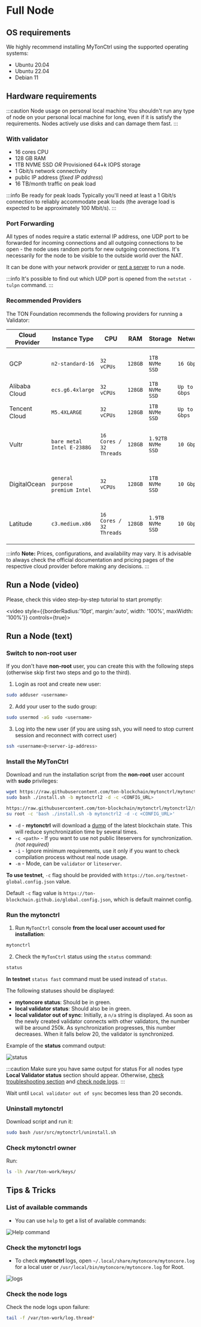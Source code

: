 
# Full Node

## OS requirements

We highly recommend installing MyTonCtrl using the supported operating systems:
* Ubuntu 20.04
* Ubuntu 22.04
* Debian 11

## Hardware requirements

:::caution Node usage on personal local machine
You shouldn't run any type of node on your personal local machine for long, even if it is satisfy the requirements. Nodes actively use disks and can damage them fast.
:::

### With validator

- 16 cores CPU
- 128 GB RAM
- 1TB NVME SSD _OR_ Provisioned 64+k IOPS storage
- 1 Gbit/s network connectivity
- public IP address (_fixed IP address_)
- 16 TB/month traffic on peak load

:::info Be ready for peak loads
Typically you'll need at least a 1 Gbit/s connection to reliably accommodate peak loads (the average load is expected to be approximately 100 Mbit/s).
:::

### Port Forwarding

All types of nodes require a static external IP address, one UDP port to be forwarded for incoming connections and all outgoing connections to be open - the node uses random ports for new outgoing connections. It's necessarily for the node to be visible to the outside world over the NAT.

It can be done with your network provider or [rent a server](/participate/run-nodes/full-node#recommended-providers) to run a node.

:::info
It's possible to find out which UDP port is opened from the `netstat -tulpn` command.
:::

### Recommended Providers

The TON Foundation recommends the following providers for running a Validator:

| Cloud Provider   | Instance Type         | CPU            | RAM    | Storage           | Network      | Public IP                         | Traffic       |
|------------------|-----------------------|----------------|--------|-------------------|--------------|-----------------------------------|---------------|
| GCP              | `n2-standard-16`      | `32 vCPUs`     | `128GB`| `1TB NVMe SSD`    | `16 Gbps`    | Reserve a static external IP      | `16 TB/month`|
| Alibaba Cloud    | `ecs.g6.4xlarge`      | `32 vCPUs`     | `128GB`| `1TB NVMe SSD`    | `Up to 10 Gbps` | Bind an Elastic IP           | `16 TB/month`|
| Tencent Cloud    | `M5.4XLARGE`          | `32 vCPUs`     | `128GB`| `1TB NVMe SSD`    | `Up to 10 Gbps` | Associate an Elastic IP       | `16 TB/month`|
| Vultr            | `bare metal Intel E-2388G` | `16 Cores / 32 Threads` | `128GB` | `1.92TB NVMe SSD` | `10 Gbps` | Fixed IP address included with instance | `16 TB/month`|
| DigitalOcean     | `general purpose premium Intel` | `32 vCPUs` | `128GB` | `1TB NVMe SSD` | `10 Gbps` | Fixed IP address included with instance | `16 TB/month`|
| Latitude         | `c3.medium.x86`       | `16 Cores / 32 Threads` | `128GB` | `1.9TB NVMe SSD` | `10 Gbps` | Fixed IP address included with instance | `16 TB/month`|

:::info
**Note:** Prices, configurations, and availability may vary. It is advisable to always check the official documentation and pricing pages of the respective cloud provider before making any decisions.
:::

## Run a Node (video)

[//]: # (<ReactPlayer controls={true} style={{borderRadius:'10pt', margin:'15pt auto', maxWidth: '100%'}} url='/docs/files/setup_validator.mp4' />)

Please, check this video step-by-step tutorial to start promptly:

<video style={{borderRadius:'10pt', margin:'auto', width: '100%', maxWidth: '100%'}} controls={true}>
    <source src="/files/setup_validator.mp4" type="video/mp4" />
</video>

## Run a Node (text)

### Switch to non-root user

If you don't have **non-root** user, you can create this with the following steps (otherwise skip first two steps and go to the third).

1. Login as root and create new user:

```bash
sudo adduser <username>
```

2. Add your user to the sudo group:

```bash
sudo usermod -aG sudo <username>
```

3. Log into the new user (if you are using ssh, you will need to stop current session and reconnect with correct user)

```bash
ssh <username>@<server-ip-address>
```

### Install the MyTonCtrl

Download and run the installation script from the **non-root** user account with **sudo** privileges:

<Tabs groupId="operating-systems">
  <TabItem value="ubuntu" label="Ubuntu">

  ```bash
  wget https://raw.githubusercontent.com/ton-blockchain/mytonctrl/mytonctrl2/scripts/install.sh
  sudo bash ./install.sh -b mytonctrl2 -d -c <CONFIG_URL>
  ```

  </TabItem>
  <TabItem value={'debian'} label={'Debian'}>

  ```bash
  https://raw.githubusercontent.com/ton-blockchain/mytonctrl/mytonctrl2/scripts/install.sh
  su root -c 'bash ./install.sh -b mytonctrl2 -d -c <CONFIG_URL>'
  ```

  </TabItem>
</Tabs>

* `-d` - **mytonctrl** will download a [dump](https://dump.ton.org/) of the latest blockchain state.
This will reduce synchronization time by several times.
* `-c <path>` - If you want to use not public liteservers for synchronization. _(not required)_
* `-i` - Ignore minimum requirements, use it only if you want to check compilation process without real node usage.
* `-m` - Mode, can be `validator` or `liteserver`.

**To use testnet**, `-c` flag should be provided with `https://ton.org/testnet-global.config.json` value.

Default `-c` flag value is `https://ton-blockchain.github.io/global.config.json`, which is default mainnet config.

### Run the mytonctrl

1. Run `MyTonCtrl` console **from the local user account used for installation**:

  ```sh
  mytonctrl
  ```

2. Check the `MyTonCtrl` status using the `status` command:

  ```sh
  status
  ```


**In testnet** `status fast` command must be used instead of `status`.


The following statuses should be displayed:

* **mytoncore status**: Should be in green.
* **local validator status**: Should also be in green.
* **local validator out of sync**: Initially, a `n/a` string is displayed. As soon as the newly created validator connects with other validators, the number will be around 250k. As synchronization progresses, this number decreases. When it falls below 20, the validator is synchronized.

Example of the **status** command output:

![status](/img/docs/nodes-validator/mytonctrl-status.png)

:::caution Make sure you have same output for status
For all nodes type **Local Validator status** section should appear.
Otherwise, [check troubleshooting section](/participate/run-nodes/full-node#status-command-displays-without-local-node-section) and [check node logs](/participate/run-nodes/full-node#check-the-node-logs).
:::

Wait until `Local validator out of sync` becomes less than 20 seconds.

### Uninstall mytonctrl

Download script and run it:

```bash
sudo bash /usr/src/mytonctrl/uninstall.sh
```

### Check mytonctrl owner

Run:

```bash
ls -lh /var/ton-work/keys/
```

## Tips & Tricks

### List of available commands

- You can use `help` to get a list of available commands:

![Help command](/img/docs/full-node/help.jpg)

### Check the mytonctrl logs

- To check **mytonctrl** logs, open `~/.local/share/mytoncore/mytoncore.log` for a local user or `/usr/local/bin/mytoncore/mytoncore.log` for Root.

![logs](/img/docs/nodes-validator/manual-ubuntu_mytoncore-log.png)

### Check the node logs

Check the node logs upon failure:

```bash
tail -f /var/ton-work/log.thread*
```
